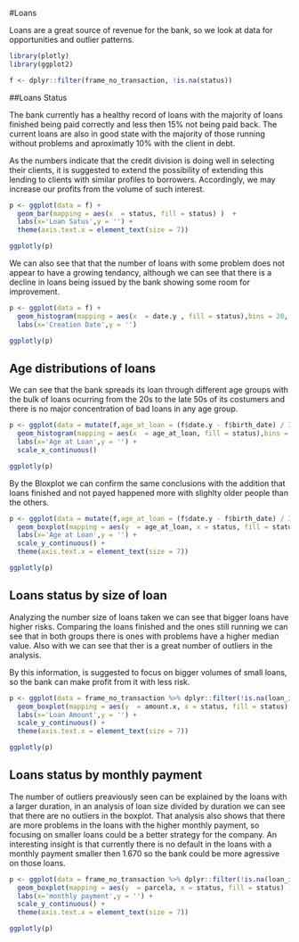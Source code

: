 #Loans

Loans are a great source of revenue for the bank, so we look at data for opportunities and outlier patterns.

```{r echo=FALSE, warning=FALSE, error=FALSE, include=FALSE}

library(plotly)
library(ggplot2)

f <- dplyr::filter(frame_no_transaction, !is.na(status))

```

##Loans Status

The bank currently has a healthy record of loans with the majority of loans finished being paid correctly and less then 15% not being paid back. The current loans are also in good state with the majority of those running without problems and aproximatly 10% with the client in debt.

As the numbers indicate that the credit division is doing well in selecting their clients, it is suggested to extend the possibility of extending this lending to clients with similar profiles to borrowers. Accordingly, we may increase our profits from the volume of such interest.

```{r fig.cap='Loan Satus', echo=FALSE, warning=FALSE, error=FALSE}


p <- ggplot(data = f) +
  geom_bar(mapping = aes(x  = status, fill = status) )  +
  labs(x='Loan Satus',y = '') + 
  theme(axis.text.x = element_text(size = 7))

ggplotly(p)


```

We can also see that that the number of loans with some problem does not appear to have a growing tendancy, although we can see that there is a decline in loans being issued by the bank showing some room for improvement. 

```{r fig.cap='Loan status by creation date', echo=FALSE, warning=FALSE, error=FALSE}


p <- ggplot(data = f) +
  geom_histogram(mapping = aes(x  = date.y , fill = status),bins = 20, )  +
  labs(x='Creation Date',y = '')

ggplotly(p)


```

## Age distributions of loans

We can see that the bank spreads its loan through different age groups with the bulk of loans ocurring from the 20s to the late 50s of its costumers and there is no major concentration of bad loans in any age group.

```{r fig.cap='Loans by birth date', echo=FALSE, warning=FALSE, error=FALSE}


p <- ggplot(data = mutate(f,age_at_loan = (f$date.y - f$birth_date) / 365)) +
  geom_histogram(mapping = aes(x  = age_at_loan, fill = status),bins = 10, )  +
  labs(x='Age at Loan',y = '') +
  scale_x_continuous()

ggplotly(p)


```

By the Bloxplot we can confirm the same conclusions with the addition that loans finished and not payed happened more with slighlty older people than the others.

```{r fig.cap='Boxplot loans by birth date', echo=FALSE, warning=FALSE, error=FALSE}




p <- ggplot(data = mutate(f,age_at_loan = (f$date.y - f$birth_date) / 365)) +
  geom_boxplot(mapping = aes(y  = age_at_loan, x = status, fill = status),bins = 10, )  +
  labs(x='Age at Loan',y = '') +
  scale_y_continuous() + 
  theme(axis.text.x = element_text(size = 7))

ggplotly(p)


```



## Loans status by size of loan

Analyzing the number size of loans taken we can see that bigger loans have higher risks. Comparing the loans finished and the ones still running we can see that in both groups there is ones with problems have a higher median value. Also with we can see that ther is a great number of outliers in the analysis.

By this information, is suggested to focus on bigger volumes of small loans, so the bank can make profit from it with less risk.

```{r fig.cap='Distribution of birth date', echo=FALSE, warning=FALSE, error=FALSE}

p <- ggplot(data = frame_no_transaction %>% dplyr::filter(!is.na(loan_id))) +
  geom_boxplot(mapping = aes(y  = amount.x, x = status, fill = status) )  +
  labs(x='Loan Amount',y = '') +
  scale_y_continuous() + 
  theme(axis.text.x = element_text(size = 7))

ggplotly(p)
```

## Loans status by monthly payment

The number of outliers preaviously seen can be explained by the loans with a larger duration, in an analysis of loan size divided by duration we can see that there are no outliers in the boxplot. That analysis also shows that there are more problems in the loans with the higher monthly payment, so focusing on smaller loans could be a better strategy for the company. An interesting insight is that currently there is no default in the loans with a monthly payment smaller then 1.670 so the bank could be more agressive on those loans.

```{r fig.cap='Loans status by monthly payment', echo=FALSE, warning=FALSE, error=FALSE}

p <- ggplot(data = frame_no_transaction %>% dplyr::filter(!is.na(loan_id)) %>% mutate(parcela = amount.x/duration)) +
  geom_boxplot(mapping = aes(y  = parcela, x = status, fill = status) )  +
  labs(x='monthly payment',y = '') +
  scale_y_continuous() + 
  theme(axis.text.x = element_text(size = 7))

ggplotly(p)
```



